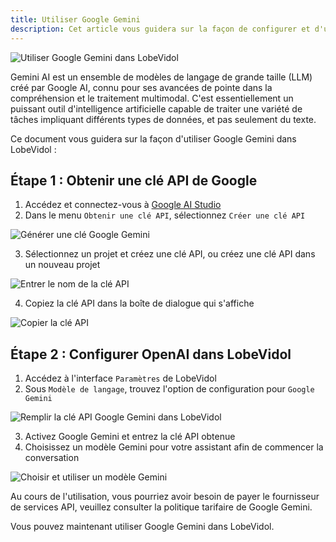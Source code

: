 ```yaml
---
title: Utiliser Google Gemini
description: Cet article vous guidera sur la façon de configurer et d'utiliser Google Gemini dans LobeVidol, un puissant modèle de langage créé par Google AI.
---
```


<img
src="https://oss.vidol.chat/docs/2024/12/37d4965ffdde51d110d2adec3ba69af3.png"
alt="Utiliser Google Gemini dans LobeVidol"
/>

Gemini AI est un ensemble de modèles de langage de grande taille (LLM) créé par Google AI, connu pour ses avancées de pointe dans la compréhension et le traitement multimodal. C'est essentiellement un puissant outil d'intelligence artificielle capable de traiter une variété de tâches impliquant différents types de données, et pas seulement du texte.

Ce document vous guidera sur la façon d'utiliser Google Gemini dans LobeVidol :

## Étape 1 : Obtenir une clé API de Google

1. Accédez et connectez-vous à [Google AI Studio](https://aistudio.google.com/)
2. Dans le menu `Obtenir une clé API`, sélectionnez `Créer une clé API`

<img
src="https://oss.vidol.chat/assets/9409068a65c0bf31c22927195c6705d0.webp"
alt="Générer une clé Google Gemini"
/>

3. Sélectionnez un projet et créez une clé API, ou créez une clé API dans un nouveau projet

<img
src="https://oss.vidol.chat/assets/6f335755e69b857938b5e14775cd6eff.webp"
alt="Entrer le nom de la clé API"
/>

4. Copiez la clé API dans la boîte de dialogue qui s'affiche

<img
src="https://oss.vidol.chat/assets/91529c43450e2039f36d1f276e696a9b.webp"
alt="Copier la clé API"
/>

## Étape 2 : Configurer OpenAI dans LobeVidol

1. Accédez à l'interface `Paramètres` de LobeVidol
2. Sous `Modèle de langage`, trouvez l'option de configuration pour `Google Gemini`

<img
src="https://oss.vidol.chat/assets/246cfb57701c6227c84fd77c5a71311b.webp"
alt="Remplir la clé API Google Gemini dans LobeVidol"
/>

3. Activez Google Gemini et entrez la clé API obtenue
4. Choisissez un modèle Gemini pour votre assistant afin de commencer la conversation

<img
src="https://oss.vidol.chat/assets/e1e578ecfc5cde9c4191f0241bad4fd3.webp"
alt="Choisir et utiliser un modèle Gemini"
/>

<Warning>Au cours de l'utilisation, vous pourriez avoir besoin de payer le fournisseur de services API, veuillez consulter la politique tarifaire de Google Gemini.</Warning>

Vous pouvez maintenant utiliser Google Gemini dans LobeVidol.

